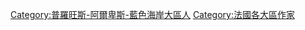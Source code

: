 {{Catmore|普罗旺斯-阿尔卑斯-蓝色海岸大区}}

[[Category:普羅旺斯-阿爾卑斯-藍色海岸大區人|Category:普羅旺斯-阿爾卑斯-藍色海岸大區人]]
[[Category:法國各大區作家|Category:法國各大區作家]]